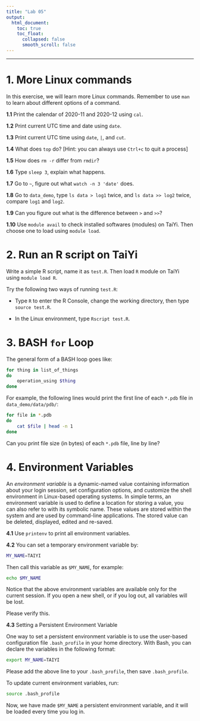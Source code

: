 ---
title: "Lab 05"
output:
  html_document:
    toc: true
    toc_float:
      collapsed: false
      smooth_scroll: false
---

***

# 1. More Linux commands

In this exercise, we will learn more Linux commands. Remember to use `man` to learn about different options of a command. 

**1.1** Print the calendar of 2020-11 and 2020-12 using `cal`.

**1.2** Print current UTC time and date using `date`.

**1.3** Print current UTC time using `date`, `|`, and `cut`.

**1.4** What does `top` do? [Hint: you can always use `Ctrl+c` to quit a process]

**1.5** How does `rm -r` differ from `rmdir`?

**1.6** Type `sleep 3`, explain what happens.

**1.7** Go to `~`, figure out what `watch -n 3 'date'` does.

**1.8** Go to `data_demo`, type `ls data > log1` twice, and `ls data >> log2` twice, compare `log1` and `log2`.

**1.9** Can you figure out what is the difference between `>` and `>>`?

**1.10** Use `module avail` to check installed softwares (modules) on TaiYi. Then choose one to load using `module load`.

# 2. Run an R script on TaiYi

Write a simple R script, name it as `test.R`. Then load `R` module on TaiYi using `module load R`.

Try the following two ways of running `test.R`:

* Type `R` to enter the R Console, change the working directory, then type `source test.R`.

* In the Linux environment, type `Rscript test.R`. 

# 3. BASH `for` Loop

The general form of a BASH loop goes like:

```{bash, eval=F}
for thing in list_of_things
do
    operation_using $thing
done
```

For example, the following lines would print the first line of each `*.pdb` file in `data_demo/data/pdb/`:

```{bash, eval=F}
for file in *.pdb
do
    cat $file | head -n 1
done
```

Can you print file size (in bytes) of each `*.pdb` file, line by line?

# 4. Environment Variables

An *environment variable* is a dynamic-named value containing information about your login session, set configuration options, and customize the shell environment in Linux-based operating systems. In simple terms, an environment variable is used to define a location for storing a value, you can also refer to with its symbolic name. These values are stored within the system and are used by command-line applications. The stored value can be deleted, displayed, edited and re-saved.

**4.1** Use `printenv` to print all environment variables.

**4.2** You can set a temporary environment variable by:

```{bash, eval=F}
MY_NAME=TAIYI
```

Then call this variable as `$MY_NAME`, for example:

```{bash, eval=F}
echo $MY_NAME
```

Notice that the above environment variables are available only for the current session. If you open a new shell, or if you log out, all variables will be lost. 

Please verify this.

**4.3** Setting a Persistent Environment Variable

One way to set a persistent environment variable is to use the user-based configuration file `.bash_profile` in your home directory. With Bash, you can declare the variables in the following format:

```{bash, eval=F}
export MY_NAME=TAIYI
```

Please add the above line to your `.bash_profile`, then save `.bash_profile`.

To update current environment variables, run:

```{bash, eval=F}
source .bash_profile
```

Now, we have made `$MY_NAME` a persistent environment variable, and it will be loaded every time you log in.  

